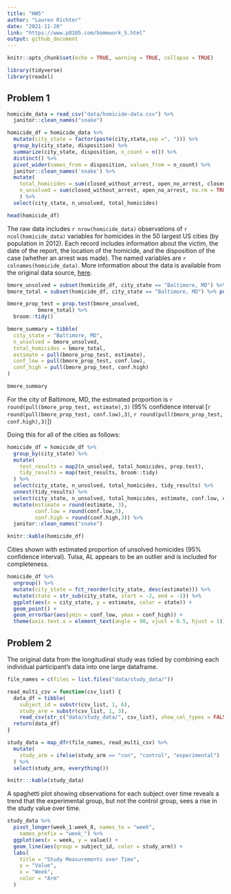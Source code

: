 ```yaml
---
title: "HW5"
author: "Lauren Richter"
date: "2021-11-20"
link: "https://www.p8105.com/homework_5.html"
output: github_document
---
```


```r
knitr::opts_chunk$set(echo = TRUE, warning = TRUE, collapse = TRUE)

library(tidyverse)
library(readxl)
```

## Problem 1

```r
homicide_data = read_csv("data/homicide-data.csv") %>%
  janitor::clean_names("snake")

homicide_df = homicide_data %>%
  mutate(city_state = factor(paste(city,state,sep =", "))) %>%
  group_by(city_state, disposition) %>%
  summarize(city_state, disposition, n_count = n()) %>%
  distinct() %>%
  pivot_wider(names_from = disposition, values_from = n_count) %>%
  janitor::clean_names('snake') %>%
  mutate(
    total_homicides = sum(closed_without_arrest, open_no_arrest, closed_by_arrest, na.rm = TRUE),
    n_unsolved = sum(closed_without_arrest, open_no_arrest, na.rm = TRUE),
    ) %>%
  select(city_state, n_unsolved, total_homicides)

head(homicide_df)

```
The raw data includes `r nrow(homicide_data)` observations of `r ncol(homicide_data)` variables for homicides in the 50 largest US cities (by population in 2012). Each record includes information about the victim, the date of the report, the location of the homicide, and the disposition of the case (whether an arrest was made). The named variables are `r colnames(homicide_data)`. More information about the data is available from the original data source, [here](https://github.com/washingtonpost/data-homicides).

```r

bmore_unsolved = subset(homicide_df, city_state == "Baltimore, MD") %>% pull (n_unsolved)
bmore_total = subset(homicide_df, city_state == "Baltimore, MD") %>% pull(total_homicides)

bmore_prop_test = prop.test(bmore_unsolved,
          bmore_total) %>%
  broom::tidy()

bmore_summary = tibble(
  city_state = "Baltimore, MD",
  n_unsolved = bmore_unsolved,
  total_homicides = bmore_total,
  estimate = pull(bmore_prop_test, estimate),
  conf_low = pull(bmore_prop_test, conf.low),
  conf_high = pull(bmore_prop_test, conf.high)
)

bmore_summary
```

For the city of Baltimore, MD, the estimated proportion is `r round(pull(bmore_prop_test, estimate),3)` (95% confidence interval [`r round(pull(bmore_prop_test, conf.low),3)`, `r round(pull(bmore_prop_test, conf.high),3)`])

Doing this for all of the cities as follows:

```r

homicide_df = homicide_df %>% 
  group_by(city_state) %>% 
  mutate(
    test_results = map2(n_unsolved, total_homicides, prop.test),
    tidy_results = map(test_results, broom::tidy)
  ) %>% 
  select(city_state, n_unsolved, total_homicides, tidy_results) %>% 
  unnest(tidy_results) %>% 
  select(city_state, n_unsolved, total_homicides, estimate, conf.low, conf.high) %>% 
  mutate(estimate = round(estimate, 3),
         conf.low = round(conf.low,3),
         conf.high = round(conf.high,3)) %>%
  janitor::clean_names("snake")

knitr::kable(homicide_df)
```

Cities shown with estimated proportion of unsolved homicides (95% confidence interval). Tulsa, AL appears to be an outlier and is included for completeness.

```r
homicide_df %>% 
  ungroup() %>%
  mutate(city_state = fct_reorder(city_state, desc(estimate))) %>%
  mutate(state = str_sub(city_state, start = -2, end = -1)) %>%
  ggplot(aes(x = city_state, y = estimate, color = state)) +
  geom_point() + 
  geom_errorbar(aes(ymin = conf_low, ymax = conf_high)) +
  theme(axis.text.x = element_text(angle = 90, vjust = 0.5, hjust = 1))
```

## Problem 2

The original data from the longitudinal study was tidied by combining each individual participant's data into one large dataframe.

```r
file_names = c(files = list.files("data/study_data/"))

read_multi_csv = function(csv_list) {
  data_df = tibble(
    subject_id = substr(csv_list, 1, 6), 
    study_arm = substr(csv_list, 1, 3), 
    read_csv(str_c("data/study_data/", csv_list), show_col_types = FALSE))
  return(data_df)
}

study_data = map_dfr(file_names, read_multi_csv) %>% 
  mutate(
    study_arm = ifelse(study_arm == "con", "control", "experimental")
  ) %>%
  select(study_arm, everything())

knitr:::kable(study_data)
```

A spaghetti plot showing observations for each subject over time reveals a trend that the experimental group, but not the control group, sees a rise in the study value over time.

```r
study_data %>% 
  pivot_longer(week_1:week_8, names_to = "week", 
    names_prefix = "week_") %>%
  ggplot(aes(x = week, y = value)) +
  geom_line(aes(group = subject_id, color = study_arm)) + 
  labs(
    title = "Study Measurements over Time", 
    y = "Value",
    x = "Week", 
    color = "Arm"
  ) 
```

